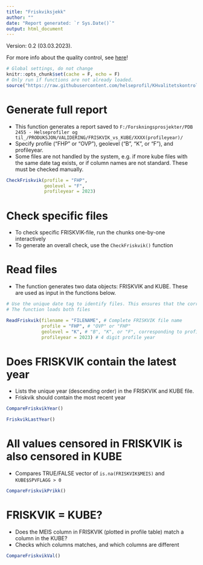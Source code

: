```yaml
---
title: "Friskviksjekk"
author: ""
date: "Report generated: `r Sys.Date()`"
output: html_document
---
```

Version: 0.2 (03.03.2023). 

For more info about the quality control, see [here](https://github.com/helseprofil/KHvalitetskontroll)!
```r
# Global settings, do not change
knitr::opts_chunk$set(cache = F, echo = F)
# Only run if functions are not already loaded. 
source("https://raw.githubusercontent.com/helseprofil/KHvalitetskontroll/main/R/setup.R")
```

# Generate full report

- This function generates a report saved to `F:/Forskningsprosjekter/PDB 2455 - Helseprofiler og til_/PRODUKSJON/VALIDERING/FRISKVIK_vs_KUBE/XXXX(profileyear)/`
- Specify profile ("FHP" or "OVP"), geolevel ("B", "K", or "F"), and profileyear.
- Some files are not handled by the system, e.g. if more kube files with the same date tag exists, or if column names are not standard. These must be checked manually.

```r
CheckFriskvik(profile = "FHP",
              geolevel = "F",
              profileyear = 2023)
```

# Check specific files

- To check specific FRISKVIK-file, run the chunks one-by-one interactively
- To generate an overall check, use the `CheckFriskvik()` function

# Read files

- The function generates two data objects: FRISKVIK and KUBE. These are used as input in the functions below. 
```r
# Use the unique date tag to identify files. This ensures that the corresponding FRISKVIK and KUBE files are loaded for comparison. 
# The function loads both files

ReadFriskvik(filename = "FILENAME", # Complete FRISKVIK file name
             profile = "FHP", # "OVP" or "FHP"
             geolevel = "K", # "B", "K", or "F", corresponding to profile geolevel
             profileyear = 2023) # 4 digit profile year

```
# Does FRISKVIK contain the latest year

- Lists the unique year (descending order) in the FRISKVIK and KUBE file. 
- Friskvik should contain the most recent year

```r
CompareFriskvikYear()
```
```r
FriskvikLastYear()
```
# All values censored in FRISKVIK is also censored in KUBE

- Compares TRUE/FALSE vector of `is.na(FRISKVIK$MEIS)` and `KUBE$SPVFLAGG > 0`
```r
CompareFriskvikPrikk()
```
# FRISKVIK = KUBE?

- Does the MEIS column in FRISKVIK (plotted in profile table) match a column in the KUBE?
- Checks which columns matches, and which columns are different

```r
CompareFriskvikVal()
```

